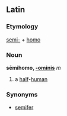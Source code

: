 ==Latin==
===Etymology===
[[semi-]] + [[homo]]
===Noun===
'''sēmihomo, [[Wiktionary Appendix:Latin third declension|-ominis]]''' ''m''

#a [[half]]-[[human]]
===Synonyms===
*[[semifer]]